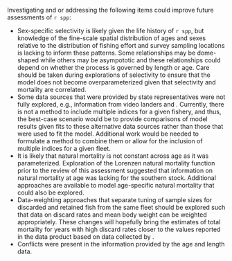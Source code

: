 Investigating and or addressing the following items could improve future assessments of `r spp`: 

- Sex-specific selectivity is likely given the life history of `r spp`,
but knowledge of the fine-scale spatial distribution of ages and sexes relative to
the distribution of fishing effort and survey sampling locations is lacking to inform these patterns.
Some relationships may be dome-shaped while others may be asympototic and
these relationships could depend on whether the process is governed by length or age.
Care should be taken during explorations of selectivity to ensure that the model
does not become overparameterized given that selectivity and mortality are correlated.
- Some data sources that were provided by state representatives were not fully explored,
e.g., information from video landers and \glspl{rov}.
Currently, there is not a method to include multiple indices for a given fishery, and thus,
the best-case scenario would be to provide comparisons of model results given fits to these alternative data sources rather than those that were used to fit the model.
Additional work would be needed to formulate a method to combine them or
allow for the inclusion of multiple \gls{cpue} indices for a given fleet.
- It is likely that natural mortality is not constant across age as it was parameterized.
Exploration of the Lorenzen natural mortality function
prior to the review of this assessment
suggested that information on natural mortality at age was lacking for the southern stock.
Additional approaches are available to model age-specific natural mortality
that could also be explored.
- Data-weighting approaches that separate tuning of
sample sizes for discarded and retained fish from the same fleet
should be explored such that
data on discard rates and mean body weight can be weighted appropriately.
These changes will hopefully 
bring the estimates of total mortality for years with high discard rates closer to
the values reported in the \gls{gemm} data product based on data collected by \gls{wcgop}.
- Conflicts were present in the information provided by the age and length data.
